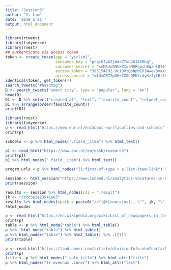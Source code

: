 ```yaml
---
title: "Session3"
author: "Y. Lim"
date: '2019 5 21 '
output: html_document
---
```


```r
library(rtweet)
library(tidyverse)
library(rvest)
## authenticate via access token
token <- create_token(app = "yirlim1",
                      consumer_key = "pngiGfv6ZjWdrZ7wn2UJ4hMhq", 
                      consumer_secret = "seMAJuQNkkRIorMUFqoch0qahlQI6IJh6PYuKwTd6pdL987bzo",
                      access_token = "395154792-Dci9VtQohpbIO34wev3vaxxBlFZ9K82E5nhJSb42",
                      access_secret = "mlUmQRTZpGHrCZOLQPDtrdyKzIjtRl1VES8C7Ps0GbODR")
identical(token, get_token())
search_tweets("#hashtag")
D <- search_tweets("smart city", type = "popular", lang = "en")
head(D)
D1 <- D %>% select("created_at", "text", "favorite_count", "retweet_count")
D1 %>% arrange(order(favorite_count))
print(D1)
```




```r
library(rvest)
library(tidyverse)
p <- read_html("https://www.eur.nl/en/about-eur/faculties-and-schools")
print(p)
```

```r
schools <- p %>% html_nodes(".field__item") %>% html_text()
```

```r
p1 <- read_html("https://www.eur.nl/en/essb/research")
print(p1)
p1 %>% html_nodes(".field__item") %>% html_text()
```
```r
progrm_urls < p %>% html_nodes("li:first-of-type > a.list-item-link") %>% html_attr("href")

```

```r
session <- html_session("https://www.indeed.nl/analytics-vacatures-in-Rotterdam")
print(session)
```

```r
results <- session %>% html_nodes(css = ".result")
jk <- "cbcc5e1e23541663"
results %>% html_nodes(xpath = paste0("//*[@*[contains(., \"", jk, "\")]]"))
?html_nodes
```

```r
p <- read_html("https://en.wikipedia.org/wiki/List_of_newspapers_in_the_Republic_of_Ireland")
print(p)
table <- p %>% html_node("table") %>% html_table()
p %>%  html_node("table") %>% html_table()
p %>% html_nodes("table") %>% html_table() %>% .[[1]]
print(table)
```

```r
p <- read_html("https://land.naver.com/article/divisionInfo.nhn?cortarNo=1165000000&rletNo=&rletTypeCd=A01&tradeTypeCd=&hscpTypeCd=A01%3AA03%3AA04&cpId=&location=&siteOrderCode=")
print(p)
title <- p %>% html_nodes(".sale_title") %>% html_attr("title")
p %>% html_nodes("tr.evennum .inner") %>% html_attr("text")
```

